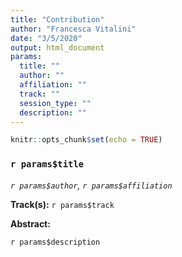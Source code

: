 ```yaml
---
title: "Contribution"
author: "Francesca Vitalini"
date: "3/5/2020"
output: html_document
params:
  title: ""
  author: ""
  affiliation: ""
  track: ""
  session_type: ""
  description: ""
---
```


```r
knitr::opts_chunk$set(echo = TRUE)
```

### `r params$title`

*`r params$author`, `r params$affiliation`*

**Track(s):** `r params$track`

**Abstract:**

`r params$description`
